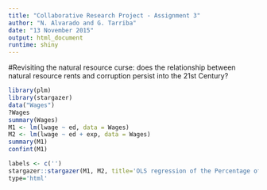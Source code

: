 ```yaml
---
title: "Collaborative Research Project - Assignment 3"
author: "N. Alvarado and G. Tarriba"
date: "13 November 2015"
output: html_document
runtime: shiny
---
```


#Revisiting the natural resource curse: does the relationship between natural resource rents and corruption persist into the 21st Century? 



```r
library(plm)
library(stargazer)
data("Wages")
?Wages
summary(Wages)
M1 <- lm(lwage ~ ed, data = Wages)
M2 <- lm(lwage ~ ed + exp, data = Wages)
summary(M1)
confint(M1)

labels <- c('')
stargazer::stargazer(M1, M2, title='OLS regression of the Percentage of Wages Variation', digits=2, type='html', header = FALSE)
type='html'
```

